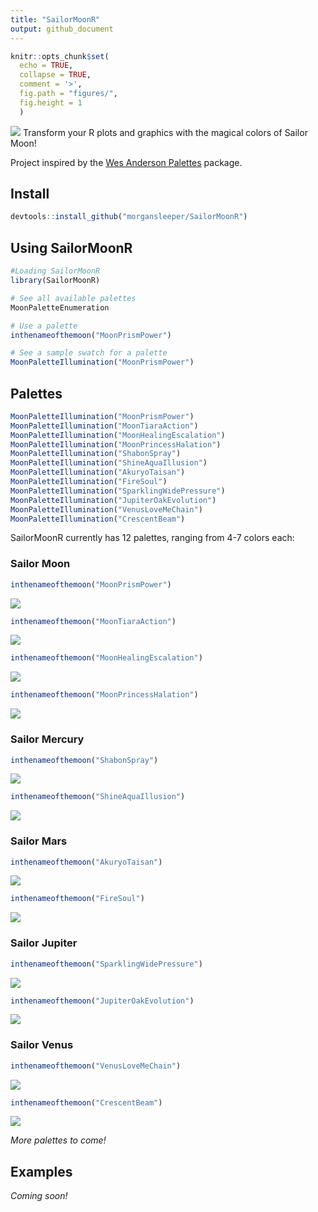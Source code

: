 ```yaml
---
title: "SailorMoonR"
output: github_document
---
```


```r
knitr::opts_chunk$set(
  echo = TRUE,
  collapse = TRUE,
  comment = '>',
  fig.path = "figures/",
  fig.height = 1
  )
```

![](skyline.jpg)
Transform your R plots and graphics with the magical colors of Sailor Moon!

Project inspired by the [Wes Anderson Palettes](https://github.com/karthik/wesanderson) package.

## Install

```r
devtools::install_github("morgansleeper/SailorMoonR")
```

## Using SailorMoonR

```r
#Loading SailorMoonR
library(SailorMoonR)

# See all available palettes
MoonPaletteEnumeration

# Use a palette
inthenameofthemoon("MoonPrismPower")

# See a sample swatch for a palette
MoonPaletteIllumination("MoonPrismPower")
```

## Palettes
```r
MoonPaletteIllumination("MoonPrismPower")
MoonPaletteIllumination("MoonTiaraAction")
MoonPaletteIllumination("MoonHealingEscalation")
MoonPaletteIllumination("MoonPrincessHalation")
MoonPaletteIllumination("ShabonSpray")
MoonPaletteIllumination("ShineAquaIllusion")
MoonPaletteIllumination("AkuryoTaisan")
MoonPaletteIllumination("FireSoul")
MoonPaletteIllumination("SparklingWidePressure")
MoonPaletteIllumination("JupiterOakEvolution")
MoonPaletteIllumination("VenusLoveMeChain")
MoonPaletteIllumination("CrescentBeam")
```

SailorMoonR currently has 12 palettes, ranging from 4-7 colors each:

### Sailor Moon

```r
inthenameofthemoon("MoonPrismPower")
```
![](figures/palettes-1.png)
```r
inthenameofthemoon("MoonTiaraAction")
```
![](figures/palettes-2.png)

```r
inthenameofthemoon("MoonHealingEscalation")
```
![](figures/palettes-3.png)

```r
inthenameofthemoon("MoonPrincessHalation")
```
![](figures/palettes-4.png)

### Sailor Mercury

```r
inthenameofthemoon("ShabonSpray")
```
![](figures/palettes-5.png)
```r
inthenameofthemoon("ShineAquaIllusion")
```
![](figures/palettes-6.png)

### Sailor Mars

```r
inthenameofthemoon("AkuryoTaisan")
```
![](figures/palettes-7.png)
```r
inthenameofthemoon("FireSoul")
```
![](figures/palettes-8.png)

### Sailor Jupiter
```r
inthenameofthemoon("SparklingWidePressure")
```
![](figures/palettes-9.png)

```r
inthenameofthemoon("JupiterOakEvolution")
```
![](figures/palettes-10.png)

### Sailor Venus
```r
inthenameofthemoon("VenusLoveMeChain")
```
![](figures/palettes-11.png)
```r
inthenameofthemoon("CrescentBeam")
```
![](figures/palettes-12.png)

_More palettes to come!_

## Examples

_Coming soon!_
